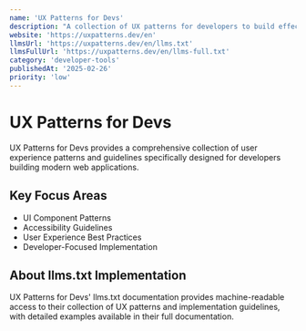 ```yaml
---
name: 'UX Patterns for Devs'
description: "A collection of UX patterns for developers to build effective, accessible, and usable UI components."
website: 'https://uxpatterns.dev/en'
llmsUrl: 'https://uxpatterns.dev/en/llms.txt'
llmsFullUrl: 'https://uxpatterns.dev/en/llms-full.txt'
category: 'developer-tools'
publishedAt: '2025-02-26'
priority: 'low'
---
```


# UX Patterns for Devs

UX Patterns for Devs provides a comprehensive collection of user experience patterns and guidelines specifically designed for developers building modern web applications.

## Key Focus Areas

- UI Component Patterns
- Accessibility Guidelines
- User Experience Best Practices
- Developer-Focused Implementation

## About llms.txt Implementation

UX Patterns for Devs' llms.txt documentation provides machine-readable access to their collection of UX patterns and implementation guidelines, with detailed examples available in their full documentation.
